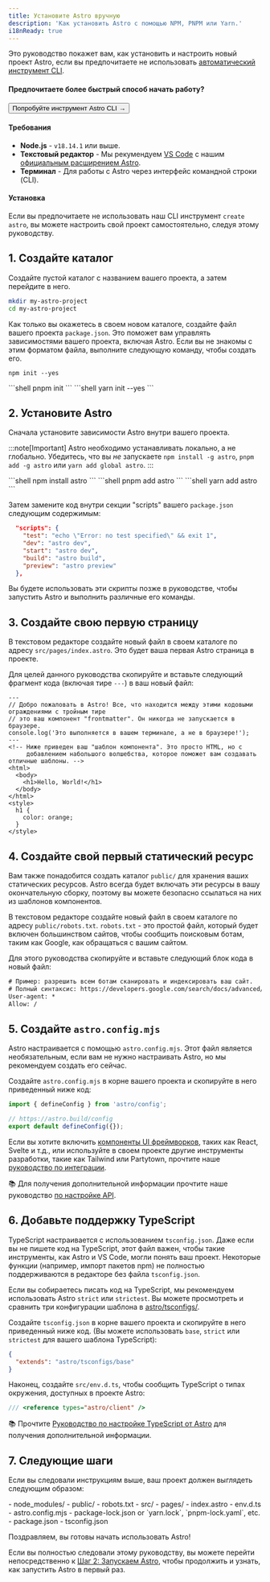 ```yaml
---
title: Установите Astro вручную
description: 'Как установить Astro с помощью NPM, PNPM или Yarn.'
i18nReady: true
---
```



Это руководство покажет вам, как установить и настроить новый проект Astro, если вы предпочитаете не использовать [автоматический инструмент CLI](/ru/install/auto/).

#### Предпочитаете более быстрый способ начать работу?

<Button href="/ru/install/auto/">Попробуйте инструмент Astro CLI →</Button>

#### Требования

- **Node.js** - `v18.14.1` или выше.
- **Текстовый редактор** - Мы рекумендуем [VS Code](https://code.visualstudio.com/) с нашим [официальным расширением Astro](https://marketplace.visualstudio.com/items?itemName=astro-build.astro-vscode).
- **Терминал** -  Для работы с Astro через интерфейс командной строки (CLI).

#### Установка

Если вы предпочитаете не использовать наш CLI инструмент `create astro`, вы можете настроить свой проект самостоятельно, следуя этому руководству.

## 1. Создайте каталог

Создайте пустой каталог с названием вашего проекта, а затем перейдите в него.

```bash
mkdir my-astro-project
cd my-astro-project
```

Как только вы окажетесь в своем новом каталоге, создайте файл вашего проекта `package.json`. Это поможет вам управлять зависимостями вашего проекта, включая Astro. Если вы не знакомы с этим форматом файла, выполните следующую команду, чтобы создать его.
<PackageManagerTabs>
  <Fragment slot="npm">
  ```shell
  npm init --yes
  ```
  </Fragment>
  <Fragment slot="pnpm">
  ```shell
  pnpm init 
  ```
  </Fragment>
  <Fragment slot="yarn">
  ```shell
  yarn init --yes
  ```
  </Fragment>
</PackageManagerTabs>



## 2. Установите Astro

Сначала установите зависимости Astro внутри вашего проекта.

:::note[Important]
Astro необходимо устанавливать локально, а не глобально. Убедитесь, что вы *не* запускаете `npm install -g astro`, `pnpm add -g astro` или `yarn add global astro`.
:::

<PackageManagerTabs>
  <Fragment slot="npm">
  ```shell
  npm install astro
  ```
  </Fragment>
  <Fragment slot="pnpm">
  ```shell
  pnpm add astro
  ```
  </Fragment>
  <Fragment slot="yarn">
  ```shell
  yarn add astro
  ```
  </Fragment>
</PackageManagerTabs>

Затем замените код внутри секции "scripts" вашего `package.json` следующим содержимым:

```json title="package.json" del={2} ins={3-6}
  "scripts": {
    "test": "echo \"Error: no test specified\" && exit 1",
    "dev": "astro dev",
    "start": "astro dev",
    "build": "astro build",
    "preview": "astro preview"
  },
```

Вы будете использовать эти скрипты позже в руководстве, чтобы запустить Astro и выполнить различные его команды.

## 3. Создайте свою первую страницу

В текстовом редакторе создайте новый файл в своем каталоге по адресу `src/pages/index.astro`. Это будет ваша первая Astro страница в проекте.

Для целей данного руководства скопируйте и вставьте следующий фрагмент кода (включая тире `---`) в ваш новый файл:

```astro title="src/pages/index.astro"
---
// Добро пожаловать в Astro! Все, что находится между этими кодовыми ограждениями с тройным тире
// это ваш компонент "frontmatter". Он никогда не запускается в браузере.
console.log('Это выполняется в вашем терминале, а не в браузере!');
---
<!-- Ниже приведен ваш "шаблон компонента". Это просто HTML, но с
     добавлением набольшого волшебства, которое поможет вам создавать отличные шаблоны. -->
<html>
  <body>
    <h1>Hello, World!</h1>
  </body>
</html>
<style>
  h1 {
    color: orange;
  }
</style>
```

## 4. Создайте свой первый статический ресурс

Вам также понадобится создать каталог `public/` для хранения ваших статических ресурсов. Astro всегда будет включать эти ресурсы в вашу окончательную сборку, поэтому вы можете безопасно ссылаться на них из шаблонов компонентов.

В текстовом редакторе создайте новый файл в своем каталоге по адресу `public/robots.txt`. `robots.txt` - это простой файл, который будет включен большинством сайтов, чтобы сообщить поисковым ботам, таким как Google, как обращаться с вашим сайтом.

Для этого руководства скопируйте и вставьте следующий блок кода в новый файл:

```diff title="public/robots.txt"
# Пример: разрешить всем ботам сканировать и индексировать ваш сайт.
# Полный синтаксис: https://developers.google.com/search/docs/advanced/robots/create-robots-txt
User-agent: *
Allow: /
```

## 5. Создайте `astro.config.mjs`

Astro настраивается с помощью `astro.config.mjs`. Этот файл является необязательным, если вам не нужно настраивать Astro, но мы рекомендуем создать его сейчас.

Создайте `astro.config.mjs` в корне вашего проекта и скопируйте в него приведенный ниже код:

```js title="astro.config.mjs"
import { defineConfig } from 'astro/config';

// https://astro.build/config
export default defineConfig({});
```

Если вы хотите включить [компоненты UI фреймворков](/ru/guides/framework-components/), таких как React, Svelte и т.д., или используйте в своем проекте другие инструменты разработки, такие как Tailwind или Partytown, прочтите наше [руководство по интеграции](/ru/guides/integrations-guide/).

📚 Для получения дополнительной информации прочтите наше руководство [по настройке API](/ru/reference/configuration-reference/).

## 6. Добавьте поддержку TypeScript

TypeScript настраивается с использованием `tsconfig.json`. Даже если вы не пишете код на TypeScript, этот файл важен, чтобы такие инструменты, как Astro и VS Code, могли понять ваш проект. Некоторые функции (например, импорт пакетов npm) не полностью поддерживаются в редакторе без файла `tsconfig.json`. 

Если вы собираетесь писать код на TypeScript, мы рекомендуем использовать Astro `strict` или `strictest`. Вы можете просмотреть и сравнить три конфигурации шаблона в [astro/tsconfigs/](https://github.com/withastro/astro/blob/main/packages/astro/tsconfigs/).

Создайте `tsconfig.json` в корне вашего проекта и скопируйте в него приведенный ниже код. (Вы можете использовать `base`, `strict` или `strictest` для вашего шаблона TypeScript):

```json title="tsconfig.json" "base"
{
  "extends": "astro/tsconfigs/base"
}
```

Наконец, создайте `src/env.d.ts`, чтобы сообщить TypeScript о типах окружения, доступных в проекте Astro:

```ts title="src/env.d.ts"
/// <reference types="astro/client" />
```

📚 Прочтите [Руководство по настройке TypeScript от Astro](/ru/guides/typescript/#настройка) для получения дополнительной информации.

## 7. Следующие шаги

Если вы следовали инструкциям выше, ваш проект должен выглядеть следующим образом:

<FileTree>
- node_modules/
- public/
  - robots.txt
- src/
  - pages/
    - index.astro
  - env.d.ts
- astro.config.mjs
- package-lock.json or `yarn.lock`, `pnpm-lock.yaml`, etc.
- package.json
- tsconfig.json
</FileTree>

Поздравляем, вы готовы начать использовать Astro!

Если вы полностью следовали этому руководству, вы можете перейти непосредственно к [Шаг 2: Запускаем Astro](/ru/install/auto/#2-запускаем-astro-), чтобы продолжить и узнать, как запустить Astro в первый раз.
